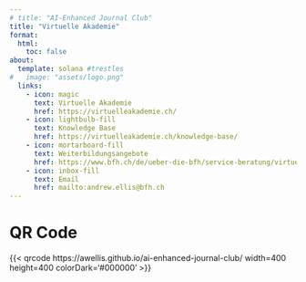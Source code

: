 ```yaml
---
# title: "AI-Enhanced Journal Club"
title: "Virtuelle Akademie"
format:
  html:
    toc: false
about:
  template: solana #trestles
#   image: "assets/logo.png"
  links:
    - icon: magic
      text: Virtuelle Akademie
      href: https://virtuelleakademie.ch/
    - icon: lightbulb-fill
      text: Knowledge Base
      href: https://virtuelleakademie.ch/knowledge-base/
    - icon: mortarboard-fill
      text: Weiterbildungsangebote
      href: https://www.bfh.ch/de/ueber-die-bfh/service-beratung/virtuelle-akademie/
    - icon: inbox-fill
      text: Email
      href: mailto:andrew.ellis@bfh.ch
---
```



# QR Code

{{< qrcode https://awellis.github.io/ai-enhanced-journal-club/ width=400 height=400 colorDark='#000000' >}}
